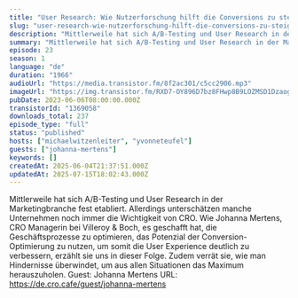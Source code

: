 ```yaml
---
title: "User Research: Wie Nutzerforschung hilft die Conversions zu steigern"
slug: "user-research-wie-nutzerforschung-hilft-die-conversions-zu-steigern"
description: "Mittlerweile hat sich A/B-Testing und User Research in der Marketingbranche fest etabliert. Allerdings unterschätzen manche Unternehmen noch immer die Wichtigkeit von CRO. Wie Johanna Mertens, CRO Managerin bei Villeroy & Boch, es geschafft hat, die Geschäftsprozesse zu optimieren, das Potenzial der Conversion-Optimierung zu nutzen, um somit die User Experience deutlich zu verbessern, erzählt sie uns in dieser Folge. Zudem verrät sie, wie man Hindernisse überwindet, um aus allen Situationen das Maximum herauszuholen. Guest: Johanna Mertens URL: https://de.cro.cafe/guest/johanna-mertens"
summary: "Mittlerweile hat sich A/B-Testing und User Research in der Marketingbranche fest etabliert. Allerdings unterschätzen manche Unternehmen noch immer die Wichtigkeit von CRO. Wie Johanna Mertens, CRO Managerin bei Villeroy & Boch, es geschafft hat, die Geschäftsprozesse zu optimieren, das Potenzial der Conversion-Optimierung zu nutzen, um somit die User Experience deutlich zu verbessern, erzählt sie uns in dieser Folge. Zudem verrät sie, wie man Hindernisse überwindet, um aus allen Situationen das Maximum herauszuholen. Guest: Johanna Mertens URL: https://de.cro.cafe/guest/johanna-mertens"
episode: 23
season: 1
language: "de"
duration: "1966"
audioUrl: "https://media.transistor.fm/8f2ac301/c5cc2906.mp3"
imageUrl: "https://img.transistor.fm/RXD7-OY896D7bz8FHwp8B9LOZMSD1DzaogQnTp6hCA8/rs:fill:3000:3000:1/q:60/aHR0cHM6Ly9pbWct/dXBsb2FkLXByb2R1/Y3Rpb24udHJhbnNp/c3Rvci5mbS81ZDFl/Y2ZiY2I2NjI0NDgy/ZDAxOTA2NzliNGEw/MmY5YS5wbmc.webp"
pubDate: 2023-06-06T08:00:00.000Z
transistorId: "1369058"
downloads_total: 237
episode_type: "full"
status: "published"
hosts: ["michaelwitzenleiter", "yvonneteufel"]
guests: ["johanna-mertens"]
keywords: []
createdAt: 2025-06-04T21:37:51.000Z
updatedAt: 2025-07-15T18:02:43.000Z
---
```


Mittlerweile hat sich A/B-Testing und User Research in der Marketingbranche fest etabliert. Allerdings unterschätzen manche Unternehmen noch immer die Wichtigkeit von CRO. Wie Johanna Mertens, CRO Managerin bei Villeroy & Boch, es geschafft hat, die Geschäftsprozesse zu optimieren, das Potenzial der Conversion-Optimierung zu nutzen, um somit die User Experience deutlich zu verbessern, erzählt sie uns in dieser Folge. Zudem verrät sie, wie man Hindernisse überwindet, um aus allen Situationen das Maximum herauszuholen. Guest: Johanna Mertens URL: https://de.cro.cafe/guest/johanna-mertens
